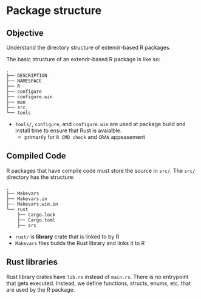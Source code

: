 # Package structure

::: callout-tip
## Objective

Understand the directory structure of extendr-based R packages.

:::

The basic structure of an extendr-based R package is like so:

```
.
├── DESCRIPTION
├── NAMESPACE
├── R
├── configure
├── configure.win
├── man
├── src
└── tools
```

- `tools/`, `configure`, and `configure.win` are used at package build and install time to ensure that Rust is avaialble.
  - primarily for `R CMD check` and `CRAN` appeasement

## Compiled Code

R packages that have compile code must store the source in `src/`. The `src/` directory has the structure:

```
.
├── Makevars
├── Makevars.in
├── Makevars.win.in
└── rust
    ├── Cargo.lock
    ├── Cargo.toml
    ├── src
```

- `rust/` is **library** crate that is linked to by R
- `Makevars` files builds the Rust library and links it to R

## Rust libraries

Rust library crates have `lib.rs` instead of `main.rs`. There is no entrypoint that gets executed. Instead, we define functions, structs, enums, etc.  that are used by the R package.
